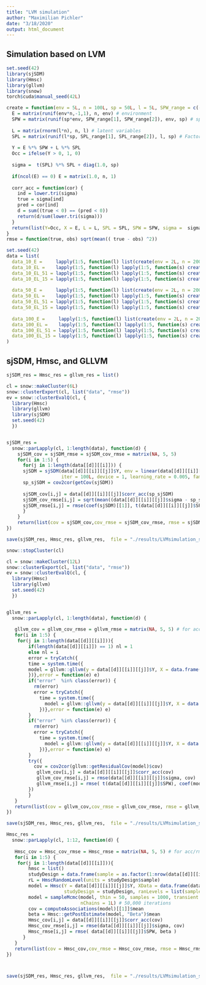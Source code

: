 ```yaml
---
title: "LVM simulation"
author: "Maximilian Pichler"
date: "3/18/2020"
output: html_document
---
```


## Simulation based on LVM
```r
set.seed(42)
library(sjSDM)
library(Hmsc)
library(gllvm)
library(snow)
torch$cuda$manual_seed(42L)

create = function(env = 5L, n = 100L, sp = 50L, l = 5L, SPW_range = c(-1, 1), SPL_range = c(-1, 1)) {
  E = matrix(runif(env*n,-1,1), n, env) # environment
  SPW = matrix(runif(sp*env, SPW_range[1], SPW_range[2]), env, sp) # species weights
  
  L = matrix(rnorm(l*n), n, l) # latent variables
  SPL = matrix(runif(l*sp, SPL_range[1], SPL_range[2]), l, sp) # Factor loadings
  
  Y = E %*% SPW + L %*% SPL
  Occ = ifelse(Y > 0, 1, 0)
  
  sigma =  t(SPL) %*% SPL + diag(1.0, sp)
  
  if(ncol(E) == 0) E = matrix(1.0, n, 1)
  
  corr_acc = function(cor) {
    ind = lower.tri(sigma)
    true = sigma[ind]
    pred = cor[ind]
    d = sum((true < 0) == (pred < 0))
    return(d/sum(lower.tri(sigma)))
  }
  return(list(Y=Occ, X = E, L = L, SPL = SPL, SPW = SPW, sigma =  sigma, corr_acc = corr_acc))
}
rmse = function(true, obs) sqrt(mean(( true - obs) ^2))

```

```r
set.seed(42)
data = list(
  data_10_E =     lapply(1:5, function(l) list(create(env = 2L, n = 200L, sp = 10L, l = 0L  ))),
  data_10_EL =    lapply(1:5, function(l) lapply(1:5, function(s) create(env = 2L, n = 200L, sp = 10L, l = l, SPL_range = c(-1, 1) ))),
  data_10_EL_51 = lapply(1:5, function(l) lapply(1:5, function(s) create(env = 2L, n = 200L, sp = 10L, l = l, SPL_range = c(-1, 1)/5  ))),
  data_10_EL_15 = lapply(1:5, function(l) lapply(1:5, function(s) create(env = 2L, n = 200L, sp = 10L, l = l, SPL_range = c(-1, 1)*5   ))),
  
  data_50_E =     lapply(1:5, function(l) list(create(env = 2L, n = 200L, sp = 50L, l = 0L  ))),
  data_50_EL =    lapply(1:5, function(l) lapply(1:5, function(s) create(env = 2L, n = 200L, sp = 50L, l = l, SPL_range = c(-1, 1) ))),
  data_50_EL_51 = lapply(1:5, function(l) lapply(1:5, function(s) create(env = 2L, n = 200L, sp = 50L, l = l, SPL_range = c(-1, 1)/5  ))),
  data_50_EL_15 = lapply(1:5, function(l) lapply(1:5, function(s) create(env = 2L, n = 200L, sp = 50L, l = l, SPL_range = c(-1, 1)*5   ))),
  
  data_100_E =     lapply(1:5, function(l) list(create(env = 2L, n = 200L, sp = 100L, l = 0L  ))),
  data_100_EL =    lapply(1:5, function(l) lapply(1:5, function(s) create(env = 2L, n = 200L, sp = 100L, l = l, SPL_range = c(-1, 1) ))),
  data_100_EL_51 = lapply(1:5, function(l) lapply(1:5, function(s) create(env = 2L, n = 200L, sp = 100L, l = l, SPL_range = c(-1, 1)/5  ))),
  data_100_EL_15 = lapply(1:5, function(l) lapply(1:5, function(s) create(env = 2L, n = 200L, sp = 100L, l = l, SPL_range = c(-1, 1)*5   )))
)

```

## sjSDM, Hmsc, and GLLVM
```r
sjSDM_res = Hmsc_res = gllvm_res = list()

cl = snow::makeCluster(6L)
snow::clusterExport(cl, list("data", "rmse"))
ev = snow::clusterEvalQ(cl, {
  library(Hmsc)
  library(gllvm)
  library(sjSDM)
  set.seed(42)
  })


sjSDM_res = 
  snow::parLapply(cl, 1:length(data), function(d) {
    sjSDM_cov = sjSDM_rmse = sjSDM_cov_rmse = matrix(NA, 5, 5)
    for(i in 1:5) {
      for(j in 1:length(data[[d]][[i]])) {
      sjSDM = sjSDM(data[[d]][[i]][[j]]$Y, env = linear(data[[d]][[i]][[j]]$X, ~0+.), step_size = 10L, 
                    iter = 100L, device = 1, learning_rate = 0.005, family = binomial("logit"))
      sp_sjSDM = cov2cor(getCov(sjSDM))
      
      sjSDM_cov[i,j] = data[[d]][[i]][[j]]$corr_acc(sp_sjSDM)
      sjSDM_cov_rmse[i,j] = sqrt(mean((data[[d]][[i]][[j]]$sigma - sp_sjSDM)^2))
      sjSDM_rmse[i,j] = rmse(coef(sjSDM)[[1]], t(data[[d]][[i]][[j]]$SPW))
      }
    }
    return(list(cov = sjSDM_cov,cov_rmse = sjSDM_cov_rmse, rmse = sjSDM_rmse))
})

save(sjSDM_res, Hmsc_res, gllvm_res,  file = "./results/LVMsimulation_scenarios.RData")

snow::stopCluster(cl)

cl = snow::makeCluster(12L)
snow::clusterExport(cl, list("data", "rmse"))
ev = snow::clusterEvalQ(cl, {
  library(Hmsc)
  library(gllvm)
  set.seed(42)
  })


gllvm_res = 
  snow::parLapply(cl, 1:length(data), function(d) {
    
   gllvm_cov = gllvm_cov_rmse = gllvm_rmse = matrix(NA, 5, 5) # for acc/rmse/acc/rmse/n_latent
   for(i in 1:5) {
    for(j in 1:length(data[[d]][[i]])){
        if(length(data[[d]][[i]]) == 1) nl = 1
        else nl = i 
        error = tryCatch({
        time = system.time({
        model = gllvm::gllvm(y = data[[d]][[i]][[j]]$Y, X = data.frame(data[[d]][[i]][[j]]$X), family = binomial("probit"), num.lv = nl, seed = 42)
        })},error = function(e) e)
        if("error"  %in% class(error)) {
          rm(error)
          error = tryCatch({
            time = system.time({
              model = gllvm::gllvm(y = data[[d]][[i]][[j]]$Y, X = data.frame(data[[d]][[i]][[j]]$X),  family = binomial("probit"), num.lv = nl, starting.val = "zero", seed = 42)
            })},error = function(e) e)
        }
        if("error"  %in% class(error)) {
          rm(error)
          error = tryCatch({
            time = system.time({
              model = gllvm::gllvm(y = data[[d]][[i]][[j]]$Y, X = data.frame(data[[d]][[i]][[j]]$X),  family = binomial("probit"), num.lv = nl, starting.val = "random", seed = 42)
            })},error = function(e) e)
        }
        try({
          cov = cov2cor(gllvm::getResidualCov(model)$cov)
           gllvm_cov[i,j] = data[[d]][[i]][[j]]$corr_acc(cov)
           gllvm_cov_rmse[i,j] = rmse(data[[d]][[i]][[j]]$sigma, cov)
           gllvm_rmse[i,j] = rmse( t(data[[d]][[i]][[j]]$SPW), coef(model)$Xcoef)
        })
        }
   }
   return(list(cov = gllvm_cov,cov_rmse = gllvm_cov_rmse, rmse = gllvm_rmse))
})

save(sjSDM_res, Hmsc_res, gllvm_res,  file = "./results/LVMsimulation_scenarios.RData")

Hmsc_res = 
  snow::parLapply(cl, 1:12, function(d) {
    
   Hmsc_cov = Hmsc_cov_rmse = Hmsc_rmse = matrix(NA, 5, 5) # for acc/rmse/acc/rmse/n_latent
   for(i in 1:5) {
    for(j in 1:length(data[[d]][[i]])){
        hmsc = list()
        studyDesign = data.frame(sample = as.factor(1:nrow(data[[d]][[i]][[j]]$Y)))
        rL = HmscRandomLevel(units = studyDesign$sample)
        model = Hmsc(Y = data[[d]][[i]][[j]]$Y, XData = data.frame(data[[d]][[i]][[j]]$X), XFormula = ~0 + .,
                     studyDesign = studyDesign, ranLevels = list(sample = rL), distr = "probit")
        model = sampleMcmc(model, thin = 50, samples = 1000, transient = 5000,verbose = 5000,
                           nChains = 1L) # 50,000 iterations
        cov = computeAssociations(model)[[1]]$mean
        beta = Hmsc::getPostEstimate(model, "Beta")$mean
        Hmsc_cov[i,j] = data[[d]][[i]][[j]]$corr_acc(cov)
        Hmsc_cov_rmse[i,j] = rmse(data[[d]][[i]][[j]]$sigma, cov)
        Hmsc_rmse[i,j] = rmse( data[[d]][[i]][[j]]$SPW, beta )
      }
   }
   return(list(cov = Hmsc_cov,cov_rmse = Hmsc_cov_rmse, rmse = Hmsc_rmse))
})



save(sjSDM_res, Hmsc_res, gllvm_res,  file = "./results/LVMsimulation_scenarios.RData")
```


